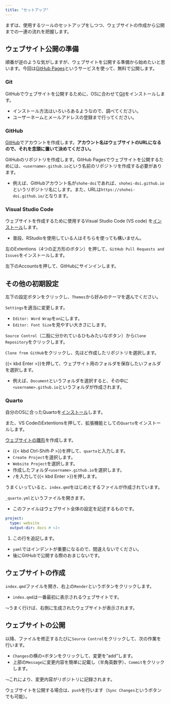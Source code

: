 ```yaml
---
title: "セットアップ"
---
```


まずは、使用するツールのセットアップをしつつ、ウェブサイトの作成から公開までの一連の流れを把握します。

## ウェブサイト公開の準備

順番が逆のような気がしますが、ウェブサイトを公開する準備から始めたいと思います。今回は[GitHub Pages](https://docs.github.com/ja/pages)というサービスを使って、無料で公開します。

### Git

GitHubでウェブサイトを公開するために、OSに合わせて[Git](https://git-scm.com/)をインストールします。

- インストール方法はいろいろあるようなので、調べてください。
- ユーザーネームとメールアドレスの登録まで行ってください。

### GitHub

[GitHub](https://github.com/)でアカウントを作成します。**アカウント名はウェブサイトのURLになるので、それを念頭に置いて決めてください。**

GitHubのリポジトリを作成します。GitHub Pagesでウェブサイトを公開するためには、`<username>.github.io`という名前のリポジトリを作成する必要があります。

- 例えば、GitHubアカウント名が`shohe-doi`であれば、`shohei-doi.github.io`というリポジトリ名にします。また、URLは`https://shohei-doi.github.io/`となります。

### Visual Studio Code

ウェブサイトを作成するために使用するVisual Studio Code (VS code) を[インストール](https://code.visualstudio.com/)します。

- 普段、RStudioを使用している人はそちらを使っても構いません。

左のExtentions（4つの正方形のボタン）を押して、`GitHub Pull Requests and Issues`をインストールします。

左下のAccountsを押して、GitHubにサインインします。

:::{.callout-note collapse="true"}

## その他の初期設定

左下の設定ボタンをクリックし、`Themes`から好みのテーマを選んでください。

`Settings`を適当に変更します。

- `Editor: Word Wrap`を`on`にします。
- `Editor: Font Size`を見やすい大きさにします。

:::

`Source Control`（二股に分かれているひもみたいなボタン）から`Clone Repository`をクリックします。

`Clone from GitHub`をクリックし、先ほど作成したリポジトリを選択します。

{{< kbd Enter >}}を押して、ウェブサイト用のフォルダを保存したいフォルダを選択します。

- 例えば、`Document`というフォルダを選択すると、その中に`<username>.github.io`というフォルダが作成されます。

### Quarto

自分のOSに合ったQuartoを[インストール](https://quarto.org/docs/get-started/)します。

また、VS CodeのExtentionsを押して、拡張機能としての`Quarto`をインストールします。

[ウェブサイトの雛形](https://quarto.org/docs/websites/)を作成します。

- {{< kbd Ctrl-Shift-P >}}を押して、`quarto`と入力します。
- `Create Project`を選択します。
- `Website Project`を選択します。
- 作成したフォルダ`<username>.github.io`を選択します。
- `/`を入力して{{< kbd Enter >}}を押します。

うまくいっていると、`index.qmd`をはじめとするファイルが作成されています。

`_quarto.yml`というファイルを開きます。

- このファイルはウェブサイト全体の設定を記述するものです。

```yaml
project:
  type: website
  output-dir: docs # <1>
```

1. この行を追記します。

- `yaml`ではインデントが重要になるので、間違えないでください。
- 後にGitHubで公開する際のおまじないです。

## ウェブサイトの作成

`index.qmd`ファイルを開き、右上の`Render`というボタンをクリックします。

- `index.qmd`は一番最初に表示されるウェブサイトです。

$\leadsto$うまく行けば、右側に生成されたウェブサイトが表示されます。

## ウェブサイトの公開

以降、ファイルを修正するたびに`Source Control`をクリックして、次の作業を行います。

- `Changes`の横の`+`ボタンをクリックして、変更を"add"します。
- 上部の`Message`に変更内容を簡単に記載し（半角英数字）、`Commit`をクリックします。

$\leadsto$これにより、変更内容がリポジトリに記録されます。

ウェブサイトを公開する場合は、`push`を行います（`Sync Changes`というボタンでも可能）。
